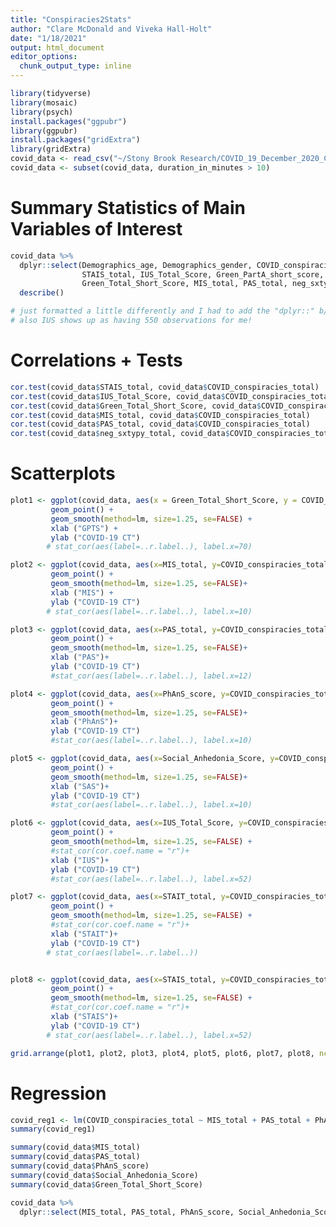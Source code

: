 ```yaml
---
title: "Conspiracies2Stats"
author: "Clare McDonald and Viveka Hall-Holt"
date: "1/18/2021"
output: html_document
editor_options: 
  chunk_output_type: inline
---
```


```r
library(tidyverse)
library(mosaic)
library(psych)
install.packages("ggpubr")
library(ggpubr)
install.packages("gridExtra")
library(gridExtra)
covid_data <- read_csv("~/Stony Brook Research/COVID_19_December_2020_Cleaned_Data.csv")
covid_data <- subset(covid_data, duration_in_minutes > 10)
```

# Summary Statistics of Main Variables of Interest
```r
covid_data %>% 
  dplyr::select(Demographics_age, Demographics_gender, COVID_conspiracies_total, 
                STAIS_total, IUS_Total_Score, Green_PartA_short_score, Green_PartB_short_score, 
                Green_Total_Short_Score, MIS_total, PAS_total, neg_sxtypy_total) %>%
  describe()

# just formatted a little differently and I had to add the "dplyr::" b/c it wasn't working for me lol
# also IUS shows up as having 550 observations for me! 
```

# Correlations + Tests
```r
cor.test(covid_data$STAIS_total, covid_data$COVID_conspiracies_total)
cor.test(covid_data$IUS_Total_Score, covid_data$COVID_conspiracies_total)
cor.test(covid_data$Green_Total_Short_Score, covid_data$COVID_conspiracies_total)
cor.test(covid_data$MIS_total, covid_data$COVID_conspiracies_total)
cor.test(covid_data$PAS_total, covid_data$COVID_conspiracies_total)
cor.test(covid_data$neg_sxtypy_total, covid_data$COVID_conspiracies_total)
```

# Scatterplots
```r
plot1 <- ggplot(covid_data, aes(x = Green_Total_Short_Score, y = COVID_conspiracies_total)) + 
         geom_point() +
         geom_smooth(method=lm, size=1.25, se=FALSE) +
         xlab ("GPTS") +
         ylab ("COVID-19 CT")
        # stat_cor(aes(label=..r.label..), label.x=70)

plot2 <- ggplot(covid_data, aes(x=MIS_total, y=COVID_conspiracies_total)) + 
         geom_point() +
         geom_smooth(method=lm, size=1.25, se=FALSE)+
         xlab ("MIS") +
         ylab ("COVID-19 CT")
        # stat_cor(aes(label=..r.label..), label.x=10)

plot3 <- ggplot(covid_data, aes(x=PAS_total, y=COVID_conspiracies_total)) + 
         geom_point() +
         geom_smooth(method=lm, size=1.25, se=FALSE)+
         xlab ("PAS")+
         ylab ("COVID-19 CT")
         #stat_cor(aes(label=..r.label..), label.x=12)

plot4 <- ggplot(covid_data, aes(x=PhAnS_score, y=COVID_conspiracies_total)) + 
         geom_point() +
         geom_smooth(method=lm, size=1.25, se=FALSE)+
         xlab ("PhAnS")+
         ylab ("COVID-19 CT")
         #stat_cor(aes(label=..r.label..), label.x=10)

plot5 <- ggplot(covid_data, aes(x=Social_Anhedonia_Score, y=COVID_conspiracies_total)) + 
         geom_point() +
         geom_smooth(method=lm, size=1.25, se=FALSE)+
         xlab ("SAS")+
         ylab ("COVID-19 CT")
         #stat_cor(aes(label=..r.label..), label.x=10)

plot6 <- ggplot(covid_data, aes(x=IUS_Total_Score, y=COVID_conspiracies_total)) + 
         geom_point() +
         geom_smooth(method=lm, size=1.25, se=FALSE) +
         #stat_cor(cor.coef.name = "r")+
         xlab ("IUS")+
         ylab ("COVID-19 CT")
         #stat_cor(aes(label=..r.label..), label.x=52)

plot7 <- ggplot(covid_data, aes(x=STAIT_total, y=COVID_conspiracies_total)) + 
         geom_point() +
         geom_smooth(method=lm, size=1.25, se=FALSE) +
         #stat_cor(cor.coef.name = "r")+
         xlab ("STAIT")+
         ylab ("COVID-19 CT")
        # stat_cor(aes(label=..r.label..))


plot8 <- ggplot(covid_data, aes(x=STAIS_total, y=COVID_conspiracies_total)) + 
         geom_point() +
         geom_smooth(method=lm, size=1.25, se=FALSE) +
         #stat_cor(cor.coef.name = "r")+
         xlab ("STAIS")+
         ylab ("COVID-19 CT")
        # stat_cor(aes(label=..r.label..), label.x=52)

grid.arrange(plot1, plot2, plot3, plot4, plot5, plot6, plot7, plot8, ncol=4)
```

# Regression
```r
covid_reg1 <- lm(COVID_conspiracies_total ~ MIS_total + PAS_total + PhAnS_score + Social_Anhedonia_Score + Green_Total_Short_Score, data = covid_data)
summary(covid_reg1)

summary(covid_data$MIS_total)
summary(covid_data$PAS_total)
summary(covid_data$PhAnS_score)
summary(covid_data$Social_Anhedonia_Score)
summary(covid_data$Green_Total_Short_Score)

covid_data %>%
  dplyr::select(MIS_total, PAS_total, PhAnS_score, Social_Anhedonia_Score, Green_Total_Short_Score)
```

